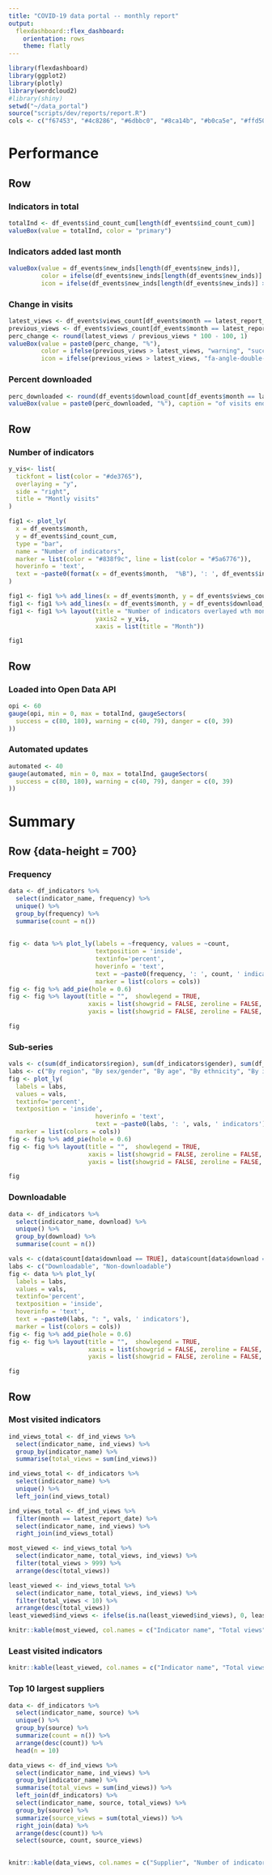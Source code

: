 ```yaml
---
title: "COVID-19 data portal -- monthly report"
output: 
  flexdashboard::flex_dashboard:
    orientation: rows
    theme: flatly
---
```


```r
library(flexdashboard)
library(ggplot2)
library(plotly)
library(wordcloud2)
#library(shiny)
setwd("~/data_portal")
source("scripts/dev/reports/report.R")
cols <- c("f67453", "#4c8286", "#6dbbc0", "#8ca14b", "#b0ca5e", "#ffd500", "#edb335", "#e75b42", "#c2204d", "#de3765")
```

Performance
========================================

Row
-----------------------------------------
### Indicators in total

```r
totalInd <- df_events$ind_count_cum[length(df_events$ind_count_cum)]
valueBox(value = totalInd, color = "primary")
```

### Indicators added last month
```r
valueBox(value = df_events$new_inds[length(df_events$new_inds)], 
         color = ifelse(df_events$new_inds[length(df_events$new_inds)] > 0, "success", "warning"),
         icon = ifelse(df_events$new_inds[length(df_events$new_inds)] > 0, "fa-angle-double-up", "fa-angle-double-down"))
```

### Change in visits
```r
latest_views <- df_events$views_count[df_events$month == latest_report_date]
previous_views <- df_events$views_count[df_events$month == latest_report_date %m-% months(1)]
perc_change <- round(latest_views / previous_views * 100 - 100, 1)
valueBox(value = paste0(perc_change, "%"), 
         color = ifelse(previous_views > latest_views, "warning", "success"), 
         icon = ifelse(previous_views > latest_views, "fa-angle-double-down", "fa-angle-double-up"))
```

### Percent downloaded
```r
perc_downloaded <- round(df_events$download_count[df_events$month == latest_report_date] / df_events$views_count[df_events$month == latest_report_date] * 100, 1)
valueBox(value = paste0(perc_downloaded, "%"), caption = "of visits ended in download", color = "primary")
```

Row
----------------------------------------
### Number of indicators

```r
y_vis<- list(
  tickfont = list(color = "#de3765"),
  overlaying = "y",
  side = "right",
  title = "Montly visits"
)

fig1 <- plot_ly(
  x = df_events$month,
  y = df_events$ind_count_cum,
  type = "bar",
  name = "Number of indicators",
  marker = list(color = "#838f9c", line = list(color = "#5a6776")),
  hoverinfo = 'text',
  text = ~paste0(format(x = df_events$month,  "%B"), ': ', df_events$ind_count_cum)
)

fig1 <- fig1 %>% add_lines(x = df_events$month, y = df_events$views_count, name = "Monthly visits", yaxis = "y2", marker = list(color = "#de3765"))
fig1 <- fig1 %>% add_lines(x = df_events$month, y = df_events$download_count, name = "Monthly downloads", yaxis = "y2", marker = list(color = "#4c8286"))
fig1 <- fig1 %>% layout(title = "Number of indicators overlayed wth monthly visits",
                        yaxis2 = y_vis,
                        xaxis = list(title = "Month"))

fig1

```


Row
------------------------------------------

### Loaded into Open Data API
```r
opi <- 60
gauge(opi, min = 0, max = totalInd, gaugeSectors(
  success = c(80, 180), warning = c(40, 79), danger = c(0, 39)
))
```

### Automated updates
```r
automated <- 40
gauge(automated, min = 0, max = totalInd, gaugeSectors(
  success = c(80, 180), warning = c(40, 79), danger = c(0, 39)
))
```

Summary
============================================================

Row {data-height = 700}
-----------------------------------------

### Frequency
```r

data <- df_indicators %>% 
  select(indicator_name, frequency) %>% 
  unique() %>% 
  group_by(frequency) %>% 
  summarise(count = n())
  
  
fig <- data %>% plot_ly(labels = ~frequency, values = ~count,
                        textposition = 'inside',
                        textinfo='percent', 
                        hoverinfo = 'text',
                        text = ~paste0(frequency, ': ', count, ' indicators'),
                        marker = list(colors = cols))
fig <- fig %>% add_pie(hole = 0.6)
fig <- fig %>% layout(title = "",  showlegend = TRUE,
                      xaxis = list(showgrid = FALSE, zeroline = FALSE, showticklabels = FALSE),
                      yaxis = list(showgrid = FALSE, zeroline = FALSE, showticklabels = FALSE))

fig
```

### Sub-series
```r
vals <- c(sum(df_indicators$region), sum(df_indicators$gender), sum(df_indicators$age), sum(df_indicators$ethnic), sum(df_indicators$industry), sum(df_indicators$other), sum(df_indicators$no_subseries))
labs <- c("By region", "By sex/gender", "By age", "By ethnicity", "By industry", "Other sub-series", "No sub-series")
fig <- plot_ly(
  labels = labs, 
  values = vals, 
  textinfo='percent', 
  textposition = 'inside',
                        hoverinfo = 'text',
                        text = ~paste0(labs, ': ', vals, ' indicators'),
  marker = list(colors = cols))
fig <- fig %>% add_pie(hole = 0.6)
fig <- fig %>% layout(title = "",  showlegend = TRUE,
                      xaxis = list(showgrid = FALSE, zeroline = FALSE, showticklabels = FALSE),
                      yaxis = list(showgrid = FALSE, zeroline = FALSE, showticklabels = FALSE))

fig
```

### Downloadable
```r
data <- df_indicators %>% 
  select(indicator_name, download) %>%
  unique() %>% 
  group_by(download) %>% 
  summarise(count = n())

vals <- c(data$count[data$download == TRUE], data$count[data$download == FALSE])
labs <- c("Downloadable", "Non-downloadable")
fig <- data %>% plot_ly(
  labels = labs, 
  values = vals, 
  textinfo='percent', 
  textposition = 'inside',
  hoverinfo = 'text',
  text = ~paste0(labs, ": ", vals, ' indicators'),
  marker = list(colors = cols))
fig <- fig %>% add_pie(hole = 0.6)
fig <- fig %>% layout(title = "",  showlegend = TRUE,
                      xaxis = list(showgrid = FALSE, zeroline = FALSE, showticklabels = FALSE),
                      yaxis = list(showgrid = FALSE, zeroline = FALSE, showticklabels = FALSE))

fig
```

Row {.tabset .tabset-fade}
-----------------------------------------------------------------------

### Most visited indicators

```r
ind_views_total <- df_ind_views %>% 
  select(indicator_name, ind_views) %>% 
  group_by(indicator_name) %>% 
  summarise(total_views = sum(ind_views))

ind_views_total <- df_indicators %>% 
  select(indicator_name) %>% 
  unique() %>% 
  left_join(ind_views_total) 

ind_views_total <- df_ind_views %>% 
  filter(month == latest_report_date) %>% 
  select(indicator_name, ind_views) %>% 
  right_join(ind_views_total)

most_viewed <- ind_views_total %>% 
  select(indicator_name, total_views, ind_views) %>% 
  filter(total_views > 999) %>% 
  arrange(desc(total_views))

least_viewed <- ind_views_total %>% 
  select(indicator_name, total_views, ind_views) %>% 
  filter(total_views < 10) %>% 
  arrange(desc(total_views))
least_viewed$ind_views <- ifelse(is.na(least_viewed$ind_views), 0, least_viewed$ind_views)

knitr::kable(most_viewed, col.names = c("Indicator name", "Total views", "Views last month"))
```

### Least visited indicators

```r
knitr::kable(least_viewed, col.names = c("Indicator name", "Total views", "Views last month"))
```

### Top 10 largest suppliers
```r
data <- df_indicators %>% 
  select(indicator_name, source) %>% 
  unique() %>% 
  group_by(source) %>% 
  summarize(count = n()) %>% 
  arrange(desc(count)) %>% 
  head(n = 10)

data_views <- df_ind_views %>% 
  select(indicator_name, ind_views) %>% 
  group_by(indicator_name) %>% 
  summarise(total_views = sum(ind_views)) %>% 
  left_join(df_indicators) %>% 
  select(indicator_name, source, total_views) %>% 
  group_by(source) %>% 
  summarize(source_views = sum(total_views)) %>% 
  right_join(data) %>% 
  arrange(desc(count)) %>% 
  select(source, count, source_views)
  

knitr::kable(data_views, col.names = c("Supplier", "Number of indicators", "Total views"))

```
